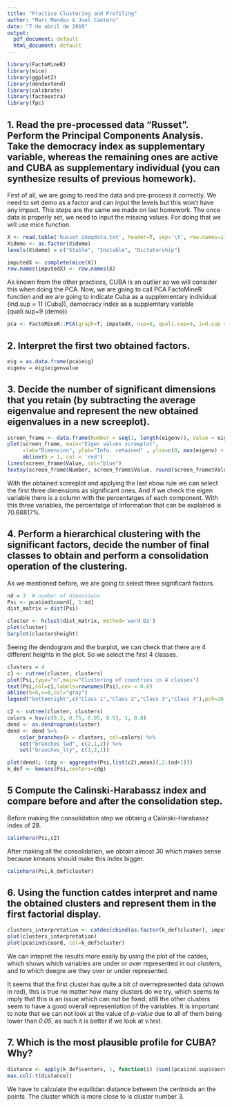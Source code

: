 ```yaml
---
title: "Practice Clustering and Profiling"
author: "Marc Mendez & Joel Cantero"
date: "7 de abril de 2019"
output:
  pdf_document: default
  html_document: default
---
```


```r
library(FactoMineR)
library(mice)
library(ggplot2)
library(dendextend)
library(calibrate)
library(factoextra)
library(fpc)
```

## 1. Read the pre-processed data "Russet". Perform the Principal Components Analysis. Take the democracy index as supplementary variable, whereas the remaining ones are active and CUBA as supplementary individual (you can synthesize results of previous homework).

First of all, we are going to read the data and pre-process it correctly. We need to set demo as a factor and can input the levels but this won't have any impact. This steps are the same we made on last homework.
The once data is properly set, we need to input the missing values. For doing that we will use mice function.
```r
X <- read.table('Russet_ineqdata.txt', header=T, sep='\t', row.names=1)
X$demo <- as.factor(X$demo)
levels(X$demo) = c("Stable", "Instable", "Dictatorship")

imputedX <- complete(mice(X))
row.names(imputedX) <- row.names(X)
```

As known from the other practices, CUBA is an outlier so we will consider this when doing the PCA.
Now, we are going to call PCA FactoMineR function and we are going to indicate Cuba as a supplementary individual (ind.sup = 11 (Cuba)), democracy index as a supplemtary variable (quali.sup=9 (demo))
```r
pca <- FactoMineR::PCA(graph=T, imputedX, ncp=8, quali.sup=9, ind.sup = 11)

```

## 2. Interpret the first two obtained factors.


```r
eig = as.data.frame(pca$eig)
eigenv = eig$eigenvalue


```

## 3. Decide the number of significant dimensions that you retain (by subtracting the average eigenvalue and represent the new obtained eigenvalues in a new screeplot).

```r
screen_frame <- data.frame(Number = seq(1, length(eigenv)), Value = eigenv)
plot(screen_frame, main="Eigen values screeplot",
     xlab="Dimension", ylab="Info. retained" , ylim=c(0, max(eigenv) + 0.5), xlim=c(1, length(eigenv) + 0.5))  +
     abline(h = 1, col = 'red')
lines(screen_frame$Value, col="blue")
textxy(screen_frame$Number, screen_frame$Value, round(screen_frame$Value, 2), cex=1.1)
```

With the obtained screeplot and applying the last ebow rule we can select the first three dimensions as significant ones. And if we check the eigen variable there is a column with the percentatges of each component. With this three variables, the percentatge of information that can be explained is 70.68817%.

## 4. Perform a hierarchical clustering with the significant factors, decide the number of final classes to obtain and perform a consolidation operation of the clustering.

As we mentioned before, we are going to select three significant factors. 

```r
nd = 3  # number of dimensions
Psi <- pca$ind$coord[, 1:nd]
dist_matrix = dist(Psi)

cluster <- hclust(dist_matrix, method='ward.D2')
plot(cluster)
barplot(cluster$height)
```

Seeing the dendogram and the barplot, we can check that there are 4 different heights in the plot. So we select the first 4 classes.

```r
clusters = 4
c1 <- cutree(cluster, clusters)
plot(Psi,type="n",main="Clustering of countries in 4 classes")
text(Psi,col=c1,labels=rownames(Psi),cex = 0.6)
abline(h=0,v=0,col="gray")
legend("bottomright",c("Class 1","Class 2","Class 3","Class 4"),pch=20,col=c(1:4))

c2 <- cutree(cluster, clusters)
colors = hsv(c(0.3, 0.75, 0.95, 0.5), 1, 0.8)
dend <- as.dendrogram(cluster)
dend <- dend %>%
    color_branches(k = clusters, col=colors) %>%
    set("branches_lwd", c(2,1,2)) %>%
    set("branches_lty", c(1,2,1))

plot(dend); (cdg <- aggregate(Psi,list(c2),mean)[,2:(nd+1)])
k_def <- kmeans(Psi,centers=cdg)
```

## 5 Compute the Calinski-Harabassz index and compare before and after the consolidation step.
Before making the consolidation step we obtaing a Calinski-Harabassz index of 28.
```r
calinhara(Psi,c2)
```
After making all the consolidation, we obtain almost 30 which makes sense because kmeans should make this index bigger.
```r
calinhara(Psi,k_def$cluster)
```

## 6. Using the function catdes interpret and name the obtained clusters and represent them in the first factorial display.
```r
clusters_interpretation <- catdes(cbind(as.factor(k_def$cluster), imputedX[-11,]),1, 0.05)
plot(clusters_interpretation)
plot(pca$ind$coord, col=k_def$cluster)
```


We can intepret the results more easily by using the plot of the catdes, which shows which variables are under or over represented in our clusters, and to which deegre are they over or under represented.

It seems that the first cluster has quite a bit of overrepresented data (shown in red), this is true no matter how many clusters do we try, which seems to imply that this is an issue which can not be fixed, still the other clusters seem to have a good overall representation of the variables. It is important to note that we can not look at the value of *p-value* due to all of them being lower than *0.05*, as such it is better if we look at *v.test*.

## 7. Which is the most plausible profile for CUBA? Why?
```r
distance <- apply(k_def$centers, 1, function(i) (sum((pca$ind.sup$coord[1:nd] - i)^2)))
max.col(-t(distance))
```
We have to calculate the equilidan distance between the centroids an the points. The cluster which is more close to is cluster number 3.